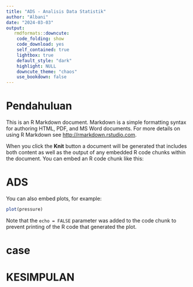 ```yaml
---
title: "ADS - Analisis Data Statistik"
author: "Albani"
date: "2024-03-03"
output: 
   rmdformats::downcute:
    code_folding: show
    code_download: yes
    self_contained: true
    lightbox: true
    default_style: "dark"
    highlight: NULL
    downcute_theme: "chaos"
    use_bookdown: false
---
```


# Pendahuluan

This is an R Markdown document. Markdown is a simple formatting syntax for authoring HTML, PDF, and MS Word documents. For more details on using R Markdown see <http://rmarkdown.rstudio.com>.

When you click the **Knit** button a document will be generated that includes both content as well as the output of any embedded R code chunks within the document. You can embed an R code chunk like this:


# ADS

You can also embed plots, for example:

```r
plot(pressure)
```

Note that the `echo = FALSE` parameter was added to the code chunk to prevent printing of the R code that generated the plot.

# case


# KESIMPULAN


